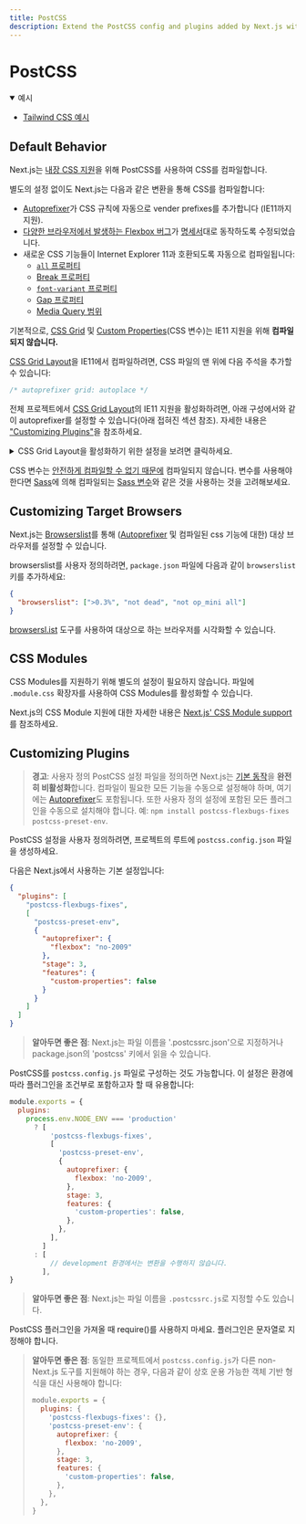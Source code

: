 ```yaml
---
title: PostCSS
description: Extend the PostCSS config and plugins added by Next.js with your own.
---
```


# PostCSS

<details open>
  <summary>예시</summary>

- [Tailwind CSS 예시](https://github.com/vercel/next.js/tree/canary/examples/with-tailwindcss)

</details>

## Default Behavior

Next.js는 [내장 CSS 지원](/docs/pages/building-your-application/styling)을 위해 PostCSS를 사용하여 CSS를 컴파일합니다.

별도의 설정 없이도 Next.js는 다음과 같은 변환을 통해 CSS를 컴파일합니다:

- [Autoprefixer](https://github.com/postcss/autoprefixer)가 CSS 규칙에 자동으로 vender prefixes를 추가합니다 (IE11까지 지원).
- [다양한 브라우저에서 발생하는 Flexbox 버그](https://github.com/philipwalton/flexbugs)가 [명세서](https://www.w3.org/TR/css-flexbox-1/)대로 동작하도록 수정되었습니다.
- 새로운 CSS 기능들이 Internet Explorer 11과 호환되도록 자동으로 컴파일됩니다:
  - [`all` 프로퍼티](https://developer.mozilla.org/docs/Web/CSS/all)
  - [Break 프로퍼티](https://developer.mozilla.org/docs/Web/CSS/break-after)
  - [`font-variant` 프로퍼티](https://developer.mozilla.org/docs/Web/CSS/font-variant)
  - [Gap 프로퍼티](https://developer.mozilla.org/docs/Web/CSS/gap)
  - [Media Query 범위](https://developer.mozilla.org/docs/Web/CSS/Media_Queries/Using_media_queries#Syntax_improvements_in_Level_4)

기본적으로, [CSS Grid](https://www.w3.org/TR/css-grid-1/) 및 [Custom Properties](https://developer.mozilla.org/docs/Web/CSS/var)(CSS 변수)는 IE11 지원을 위해 **컴파일되지 않습니다.**

[CSS Grid Layout](https://developer.mozilla.org/docs/Web/CSS/grid)을 IE11에서 컴파일하려면, CSS 파일의 맨 위에 다음 주석을 추가할 수 있습니다:

```css
/* autoprefixer grid: autoplace */
```

전체 프로젝트에서 [CSS Grid Layout](https://developer.mozilla.org/docs/Web/CSS/grid)의 IE11 지원을 활성화하려면, 아래 구성에서와 같이 autoprefixer를 설정할 수 있습니다(아래 접혀진 섹션 참조). 자세한 내용은 ["Customizing Plugins"](#customizing-plugins)을 참조하세요.

<details>
  <summary>CSS Grid Layout을 활성화하기 위한 설정을 보려면 클릭하세요.</summary>

```json filename="postcss.config.json"
{
  "plugins": [
    "postcss-flexbugs-fixes",
    [
      "postcss-preset-env",
      {
        "autoprefixer": {
          "flexbox": "no-2009",
          "grid": "autoplace"
        },
        "stage": 3,
        "features": {
          "custom-properties": false
        }
      }
    ]
  ]
}
```

</details>

CSS 변수는 [안전하게 컴파일할 수 없기 때문에](https://github.com/MadLittleMods/postcss-css-variables#caveats) 컴파일되지 않습니다.
변수를 사용해야 한다면 [Sass](https://sass-lang.com/)에 의해 컴파일되는 [Sass 변수](https://sass-lang.com/documentation/variables)와 같은 것을 사용하는 것을 고려해보세요.

## Customizing Target Browsers

Next.js는 [Browserslist](https://github.com/browserslist/browserslist)를 통해 ([Autoprefixer](https://github.com/postcss/autoprefixer) 및 컴파일된 css 기능에 대한) 대상 브라우저를 설정할 수 있습니다.

browserslist를 사용자 정의하려면, `package.json` 파일에 다음과 같이 `browserslist` 키를 추가하세요:

```json filename="package.json"
{
  "browserslist": [">0.3%", "not dead", "not op_mini all"]
}
```

[browsersl.ist](https://browsersl.ist/?q=%3E0.3%25%2C+not+ie+11%2C+not+dead%2C+not+op_mini+all) 도구를 사용하여 대상으로 하는 브라우저를 시각화할 수 있습니다.

## CSS Modules

CSS Modules를 지원하기 위해 별도의 설정이 필요하지 않습니다. 파일에 `.module.css` 확장자를 사용하여 CSS Modules를 활성화할 수 있습니다.

Next.js의 CSS Module 지원에 대한 자세한 내용은 [Next.js' CSS Module support](/docs/pages/building-your-application/styling)를 참조하세요.

## Customizing Plugins

> **경고**: 사용자 정의 PostCSS 설정 파일을 정의하면 Next.js는 [기본 동작](#default-behavior)을 **완전히 비활성화**합니다.
> 컴파일이 필요한 모든 기능을 수동으로 설정해야 하며, 여기에는 [Autoprefixer](https://github.com/postcss/autoprefixer)도 포함됩니다.
> 또한 사용자 정의 설정에 포함된 모든 플러그인을 수동으로 설치해야 합니다. 예: `npm install postcss-flexbugs-fixes` `postcss-preset-env`.

PostCSS 설정을 사용자 정의하려면, 프로젝트의 루트에 `postcss.config.json` 파일을 생성하세요.

다음은 Next.js에서 사용하는 기본 설정입니다:

```json filename="postcss.config.json"
{
  "plugins": [
    "postcss-flexbugs-fixes",
    [
      "postcss-preset-env",
      {
        "autoprefixer": {
          "flexbox": "no-2009"
        },
        "stage": 3,
        "features": {
          "custom-properties": false
        }
      }
    ]
  ]
}
```

> **알아두면 좋은 점**: Next.js는 파일 이름을 '.postcssrc.json'으로 지정하거나 package.json의 'postcss' 키에서 읽을 수 있습니다.

PostCSS를 `postcss.config.js` 파일로 구성하는 것도 가능합니다. 이 설정은 환경에 따라 플러그인을 조건부로 포함하고자 할 때 유용합니다:

```js filename="postcss.config.js"
module.exports = {
  plugins:
    process.env.NODE_ENV === 'production'
      ? [
          'postcss-flexbugs-fixes',
          [
            'postcss-preset-env',
            {
              autoprefixer: {
                flexbox: 'no-2009',
              },
              stage: 3,
              features: {
                'custom-properties': false,
              },
            },
          ],
        ]
      : [
          // development 환경에서는 변환을 수행하지 않습니다.
        ],
}
```

> **알아두면 좋은 점**: Next.js는 파일 이름을 `.postcssrc.js`로 지정할 수도 있습니다.

PostCSS 플러그인을 가져올 때 require()를 사용하지 마세요. 플러그인은 문자열로 지정해야 합니다.

> **알아두면 좋은 점**: 동일한 프로젝트에서 `postcss.config.js`가 다른 non-Next.js 도구를 지원해야 하는 경우, 다음과 같이 상호 운용 가능한 객체 기반 형식을 대신 사용해야 합니다:
>
> ```js
> module.exports = {
>   plugins: {
>     'postcss-flexbugs-fixes': {},
>     'postcss-preset-env': {
>       autoprefixer: {
>         flexbox: 'no-2009',
>       },
>       stage: 3,
>       features: {
>         'custom-properties': false,
>       },
>     },
>   },
> }
> ```
